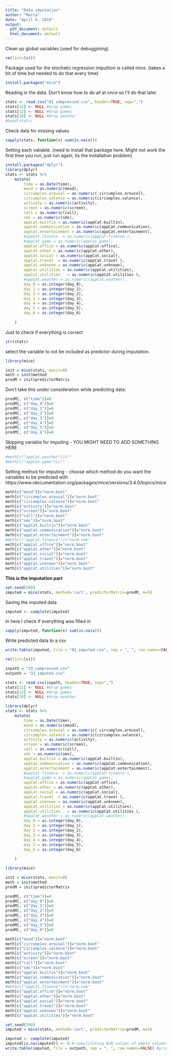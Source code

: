 ```yaml
---
title: "Data imputation"
author: "Marta"
date: "April 9, 2019"
output:
  pdf_document: default
  html_document: default
---
```

Clean up global variables (used for debuggining)
```r
rm(list=ls())
```


Package used for the stochatic regression imputtion is called mice. (takes a bit of time but needed to do that every time)
```r
install.packages("mice")

```

Reading in the data. Don't know how to do all at once so I'll do that later

```r
stats <- read.csv("01_compressed.csv", header=TRUE, sep=",")
stats[12] <- NULL #drop games
stats[12] <- NULL #drop games
stats[18] <- NULL #drop weather
#head(stats)
```

Check data for missing values

```r
sapply(stats, function(x) sum(is.na(x)))
```

Setting each vatiable. (need to install that package here. Might not work the first time you run, just run again, its the installation problem)

```r
install.packages("dplyr")
library(dplyr) 
stats <- stats %>%
    mutate(
        time = as.Date(time),
        mood = as.numeric(mood),
        circumplex.arousal = as.numeric( circumplex.arousal),
        circumplex.valence = as.numeric(circumplex.valence),
        activity = as.numeric(activity),
        screen = as.numeric(screen),
        call = as.numeric(call),
        sms = as.numeric(sms),
        appCat.builtin = as.numeric(appCat.builtin),
        appCat.communication = as.numeric(appCat.communication),
        appCat.entertainment = as.numeric(appCat.entertainment),
        #appCat.finance  = as.numeric(appCat.finance ),
        #appCat.game = as.numeric(appCat.game),
        appCat.office = as.numeric(appCat.office),
        appCat.other = as.numeric(appCat.other),
        appCat.social = as.numeric(appCat.social),
        appCat.travel  = as.numeric(appCat.travel ),
        appCat.unknown = as.numeric(appCat.unknown),
        appCat.utilities = as.numeric(appCat.utilities),
        appCat.utilities   = as.numeric(appCat.utilities ),
        #appCat.weather = as.numeric(appCat.weather),
        day_0 = as.integer(day_0),
        day_1 = as.integer(day_1),
        day_2 = as.integer(day_2),
        day_3 = as.integer(day_3),
        day_4 = as.integer(day_4),
        day_5 = as.integer(day_5),
        day_6 = as.integer(day_6)
                                        
    )
```

Just to check if everything is correct

```r
str(stats)
```
select the variable to not be included as predictor during imputation.
```r
library(mice)

init = mice(stats, maxit=0) 
meth = init$method
predM = init$predictorMatrix
```

Don't take this under consideration while predicting data:

```r
predM[, c("time")]=0
predM[, c("day_0")]=0
predM[, c("day_1")]=0
predM[, c("day_2")]=0
predM[, c("day_3")]=0
predM[, c("day_4")]=0
predM[, c("day_5")]=0
predM[, c("day_6")]=0
```

Skipping variable for imputing - YOU MIGHT NEED TO ADD SOMETHING HERE

```r
#meth[c("appCat.weather")]=""
#meth[c("appCat.game")]=""
```

Setting method for imputing - choose which method do you want the variables to be predicted with
https://www.rdocumentation.org/packages/mice/versions/3.4.0/topics/mice


```r
meth[c("mood")]="norm.boot" 
meth[c("circumplex.arousal")]="norm.boot" 
meth[c("circumplex.valence")]="norm.boot"
meth[c("activity")]="norm.boot" 
meth[c("screen")]="norm.boot" 
meth[c("call")]="norm.boot"
meth[c("sms")]="norm.boot" 
meth[c("appCat.builtin")]="norm.boot" 
meth[c("appCat.communication")]="norm.boot"
meth[c("appCat.entertainment")]="norm.boot" 
#meth[c("appCat.finance")]="norm.nob" 
meth[c("appCat.office")]="norm.boot" 
meth[c("appCat.other")]="norm.boot" 
meth[c("appCat.social")]="norm.boot"
meth[c("appCat.travel")]="norm.boot" 
meth[c("appCat.unknown")]="norm.boot" 
meth[c("appCat.utilities")]="norm.boot"

```


**This is the imputation part**

```r
set.seed(500)
imputed = mice(stats, method='cart', predictorMatrix=predM, m=5)
```

Saving the imputed data

```r
imputed <- complete(imputed) 
```

In here I check if everything was filled in 

```r
sapply(imputed, function(x) sum(is.na(x)))
```

Write predicted data to a csv

```r
write.table(imputed, file = "01_imputed.csv", sep = ", ", row.names=FALSE) #print into csv
```

```r
rm(list=ls())

inpath = "33_compressed.csv"
outpath = "33_imputed.csv"

stats <- read.csv(inpath, header=TRUE, sep=",")
stats[12] <- NULL #drop games
stats[12] <- NULL #drop games
stats[18] <- NULL #drop weather

library(dplyr) 
stats <- stats %>%
    mutate(
        time = as.Date(time),
        mood = as.numeric(mood),
        circumplex.arousal = as.numeric( circumplex.arousal),
        circumplex.valence = as.numeric(circumplex.valence),
        activity = as.numeric(activity),
        screen = as.numeric(screen),
        call = as.numeric(call),
        sms = as.numeric(sms),
        appCat.builtin = as.numeric(appCat.builtin),
        appCat.communication = as.numeric(appCat.communication),
        appCat.entertainment = as.numeric(appCat.entertainment),
        #appCat.finance  = as.numeric(appCat.finance ),
        #appCat.game = as.numeric(appCat.game),
        appCat.office = as.numeric(appCat.office),
        appCat.other = as.numeric(appCat.other),
        appCat.social = as.numeric(appCat.social),
        appCat.travel  = as.numeric(appCat.travel ),
        appCat.unknown = as.numeric(appCat.unknown),
        appCat.utilities = as.numeric(appCat.utilities),
        appCat.utilities   = as.numeric(appCat.utilities ),
        #appCat.weather = as.numeric(appCat.weather),
        day_0 = as.integer(day_0),
        day_1 = as.integer(day_1),
        day_2 = as.integer(day_2),
        day_3 = as.integer(day_3),
        day_4 = as.integer(day_4),
        day_5 = as.integer(day_5),
        day_6 = as.integer(day_6)
                                        
    )

library(mice)

init = mice(stats, maxit=0) 
meth = init$method
predM = init$predictorMatrix

predM[, c("time")]=0
predM[, c("day_0")]=0
predM[, c("day_1")]=0
predM[, c("day_2")]=0
predM[, c("day_3")]=0
predM[, c("day_4")]=0
predM[, c("day_5")]=0
predM[, c("day_6")]=0

meth[c("mood")]="norm.boot" 
meth[c("circumplex.arousal")]="norm.boot" 
meth[c("circumplex.valence")]="norm.boot"
meth[c("activity")]="norm.boot" 
meth[c("screen")]="norm.boot" 
meth[c("call")]="norm.boot"
meth[c("sms")]="norm.boot" 
meth[c("appCat.builtin")]="norm.boot" 
meth[c("appCat.communication")]="norm.boot"
meth[c("appCat.entertainment")]="norm.boot" 
#meth[c("appCat.finance")]="norm.nob" 
meth[c("appCat.office")]="norm.boot" 
meth[c("appCat.other")]="norm.boot" 
meth[c("appCat.social")]="norm.boot"
meth[c("appCat.travel")]="norm.boot" 
meth[c("appCat.unknown")]="norm.boot" 
meth[c("appCat.utilities")]="norm.boot"

set.seed(500)
imputed = mice(stats, method='cart', predictorMatrix=predM, m=5)

imputed <- complete(imputed) 
imputed[is.na(imputed)] <- 0 # substituting NaN values of empty columns for 0
write.table(imputed, file = outpath, sep = ", ", row.names=FALSE) #print into csv
```




